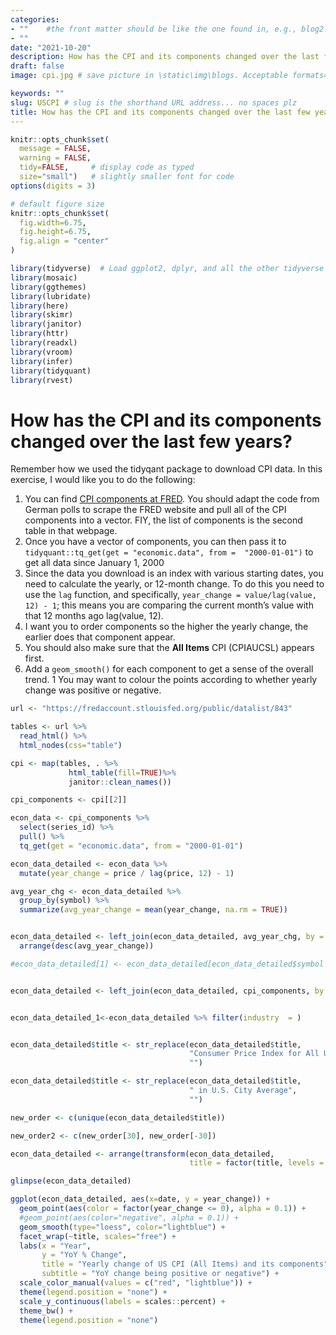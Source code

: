 ```yaml
---
categories:  
- ""    #the front matter should be like the one found in, e.g., blog2.md. It cannot be like the normal Rmd we used
- ""
date: "2021-10-20"
description: How has the CPI and its components changed over the last few years? # the title that will show up once someone gets to this page
draft: false
image: cpi.jpg # save picture in \static\img\blogs. Acceptable formats= jpg, jpeg, or png . Your iPhone pics wont work

keywords: ""
slug: USCPI # slug is the shorthand URL address... no spaces plz
title: How has the CPI and its components changed over the last few years?
---
```


```r
knitr::opts_chunk$set(
  message = FALSE, 
  warning = FALSE, 
  tidy=FALSE,     # display code as typed
  size="small")   # slightly smaller font for code
options(digits = 3)

# default figure size
knitr::opts_chunk$set(
  fig.width=6.75, 
  fig.height=6.75,
  fig.align = "center"
)
```

```r
library(tidyverse)  # Load ggplot2, dplyr, and all the other tidyverse packages
library(mosaic)
library(ggthemes)
library(lubridate)
library(here)
library(skimr)
library(janitor)
library(httr)
library(readxl)
library(vroom)
library(infer)
library(tidyquant)
library(rvest)
```



# How has the CPI and its components changed over the last few years?

Remember how we used the tidyqant package to download CPI data. In this exercise, I would like you to do the following:

1. You can find [CPI components at  FRED](https://fredaccount.stlouisfed.org/public/datalist/843). You should adapt the code from German polls to scrape the FRED website and pull all of the CPI components into a vector. FIY, the list of components is the second table in that webpage.
1. Once you have a vector of components, you can then pass it to `tidyquant::tq_get(get = "economic.data", from =  "2000-01-01")` to get all data since January 1, 2000
1. Since the data you download is an index with various starting dates, you need to calculate the yearly, or 12-month change. To do this you need to use the `lag` function, and specifically, `year_change = value/lag(value, 12) - 1`; this means you are comparing the current month's value with that 12 months ago lag(value, 12).
1. I want you to order components so the higher the yearly change, the earlier does that component appear.
1. You should also make sure that the **All Items** CPI (CPIAUCSL) appears first.
1. Add a `geom_smooth()` for each component to get a sense of the overall trend.
1 You may want to colour the points according to whether yearly change was positive or negative. 


```r
url <- "https://fredaccount.stlouisfed.org/public/datalist/843"

tables <- url %>% 
  read_html() %>% 
  html_nodes(css="table")

cpi <- map(tables, . %>% 
             html_table(fill=TRUE)%>% 
             janitor::clean_names())

cpi_components <- cpi[[2]]

econ_data <- cpi_components %>%
  select(series_id) %>% 
  pull() %>% 
  tq_get(get = "economic.data", from = "2000-01-01")

econ_data_detailed <- econ_data %>% 
  mutate(year_change = price / lag(price, 12) - 1)

avg_year_chg <- econ_data_detailed %>% 
  group_by(symbol) %>% 
  summarize(avg_year_change = mean(year_change, na.rm = TRUE))


econ_data_detailed <- left_join(econ_data_detailed, avg_year_chg, by = "symbol") %>% 
  arrange(desc(avg_year_change))

#econ_data_detailed[1] <- econ_data_detailed[econ_data_detailed$symbol == "CPIAUCSL"]


econ_data_detailed <- left_join(econ_data_detailed, cpi_components, by = c("symbol" = "series_id"))


econ_data_detailed_1<-econ_data_detailed %>% filter(industry  = )


econ_data_detailed$title <- str_replace(econ_data_detailed$title,
                                        "Consumer Price Index for All Urban Consumers: ",
                                        "")

econ_data_detailed$title <- str_replace(econ_data_detailed$title,
                                        " in U.S. City Average",
                                        "")

new_order <- c(unique(econ_data_detailed$title))

new_order2 <- c(new_order[30], new_order[-30])

econ_data_detailed <- arrange(transform(econ_data_detailed,
                                        title = factor(title, levels = new_order2)), title)

glimpse(econ_data_detailed)
```


```r

ggplot(econ_data_detailed, aes(x=date, y = year_change)) +
  geom_point(aes(color = factor(year_change <= 0), alpha = 0.1)) +
  #geom_point(aes(color="negative", alpha = 0.1)) +
  geom_smooth(type="loess", color="lightblue") +
  facet_wrap(~title, scales="free") +
  labs(x = "Year",
       y = "YoY % Change",
       title = "Yearly change of US CPI (All Items) and its components",
       subtitle = "YoY change being positive or negative") +
  scale_color_manual(values = c("red", "lightblue")) +
  theme(legend.position = "none") +
  scale_y_continuous(labels = scales::percent) +
  theme_bw() +
  theme(legend.position = "none")



```
